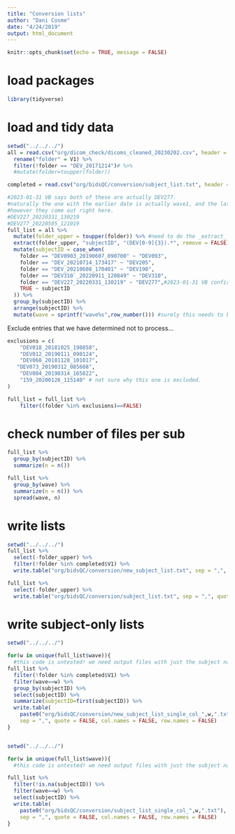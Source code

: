 ```yaml
---
title: "Conversion lists"
author: "Dani Cosme"
date: "4/24/2019"
output: html_document
---
```


```r
knitr::opts_chunk$set(echo = TRUE, message = FALSE)
```

# load packages
```r
library(tidyverse)
```

# load and tidy data
```r
setwd("../../../")
all = read.csv("org/dicom_check/dicoms_cleaned_20230202.csv", header = FALSE) %>%
  rename("folder" = V1) %>%
  filter(!folder == "DEV_20171214")# %>%
  #mutate(folder=toupper(folder))

completed = read.csv("org/bidsQC/conversion/subject_list.txt", header = FALSE)

#2023-01-31 VB says both of these are actually DEV277. 
#naturally the one with the earlier date is actually wave1, and the later one is wave2 (and needs to be corrected as such)
#however they come out right here.
#DEV227_20220331_130219
#DEV277_20220505_121019
full_list = all %>%
  mutate(folder_upper = toupper(folder)) %>% #need to do the _extract_ case-invariant, but still retain the case-sensitive folder names
  extract(folder_upper, "subjectID", "(DEV[0-9]{3}).*", remove = FALSE) %>%
  mutate(subjectID = case_when(
    folder == "DEV0903_20190607_090700" ~ "DEV093",
    folder == "DEV_20210714_173417" ~ "DEV205",
    folder == "DEV_20210608_170401" ~ "DEV198",
    folder == "DEV310`_20220911_120849" ~ "DEV310",
    folder == "DEV227_20220331_130219" ~ "DEV277",#2023-01-31 VB confirms this is 
    TRUE ~ subjectID
  )) %>%
  group_by(subjectID) %>%
  arrange(subjectID) %>%
  mutate(wave = sprintf("wave%s",row_number())) #surely this needs to be arranged in a certain way
```

Exclude entries that we have determined not to process...
```r
exclusions = c(
    "DEV018_20181025_190858",
    "DEV012_20190111_090124",
    "DEV068_20181128_101017",
   "DEV073_20190312_085608",
    "DEV084_20190314_165822",
    "159_20200126_115140" # not sure why this one is excluded.
)

full_list = full_list %>%
    filter((folder %in% exclusions)==FALSE)

```

# check number of files per sub
```r
full_list %>%
  group_by(subjectID) %>%
  summarize(n = n())

full_list %>%
  group_by(wave) %>%
  summarize(n = n()) %>%
  spread(wave, n)
```

# write lists
```r
setwd("../../../")
full_list %>%
  select(-folder_upper) %>%
  filter(!folder %in% completed$V1) %>%
  write.table("org/bidsQC/conversion/new_subject_list.txt", sep = ",", quote = FALSE, col.names = FALSE, row.names = FALSE)

full_list %>%
  select(-folder_upper) %>%
  write.table("org/bidsQC/conversion/subject_list.txt", sep = ",", quote = FALSE, col.names = FALSE, row.names = FALSE)
```
# write subject-only lists

```r

setwd("../../../")

for(w in unique(full_list$wave)){
  #this code is untested! we need output files with just the subject names in them. this is what these do.
full_list %>%
  filter(!folder %in% completed$V1) %>%
  filter(wave==w) %>%
  group_by(subjectID) %>%
  select(subjectID) %>%
  summarize(subjectID=first(subjectID)) %>%
  write.table(
    paste0("org/bidsQC/conversion/new_subject_list_single_col_",w,".txt"),
    sep = ",", quote = FALSE, col.names = FALSE, row.names = FALSE)
}



```


```r

setwd("../../../")

for(w in unique(full_list$wave)){
  #this code is untested! we need output files with just the subject names in them. this is what these do.

full_list %>%
  filter(!is.na(subjectID)) %>%
  filter(wave==w) %>%
  select(subjectID) %>%
  write.table(
    paste0("org/bidsQC/conversion/subject_list_single_col_",w,".txt"),
    sep = ",", quote = FALSE, col.names = FALSE, row.names = FALSE)
}

```